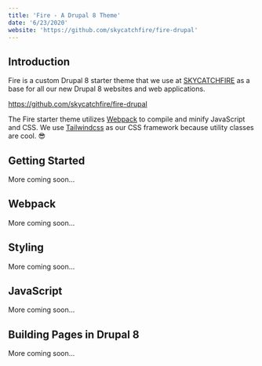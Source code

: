 ```yaml
---
title: 'Fire - A Drupal 8 Theme'
date: '6/23/2020'
website: 'https://github.com/skycatchfire/fire-drupal'
---
```


## Introduction

Fire is a custom Drupal 8 starter theme that we use at [SKYCATCHFIRE](https://www.skycatchfire.com/) as a base for all our new Drupal 8 websites and web applications.

https://github.com/skycatchfire/fire-drupal

The Fire starter theme utilizes [Webpack](https://webpack.js.org/) to compile and minify JavaScript and CSS. We use [Tailwindcss](https://tailwindcss.com/) as our CSS framework because utility classes are cool. 😎

## Getting Started

More coming soon...

## Webpack

More coming soon...

## Styling

More coming soon...

## JavaScript

More coming soon...

## Building Pages in Drupal 8

More coming soon...
